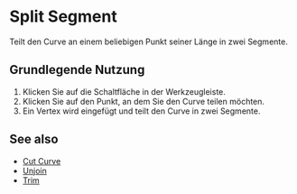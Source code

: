 
# Split Segment

<Reference shortcut="" command="Split Segment" button="Werkzeugleiste"  buttonIcon='button-split-segment'/>

Teilt den Curve an einem beliebigen Punkt seiner Länge in zwei Segmente.

## Grundlegende Nutzung

1. Klicken Sie auf die Schaltfläche <ButtonIcon type="button-split-segment" /> in der Werkzeugleiste.
2. Klicken Sie auf den Punkt, an dem Sie den Curve teilen möchten.
3. Ein Vertex wird eingefügt und teilt den Curve in zwei Segmente.

<VideoPlayer fileName="split-segment"/>

## See also
- [Cut Curve](cut-curve)
- [Unjoin](unjoin)
- [Trim](trim)